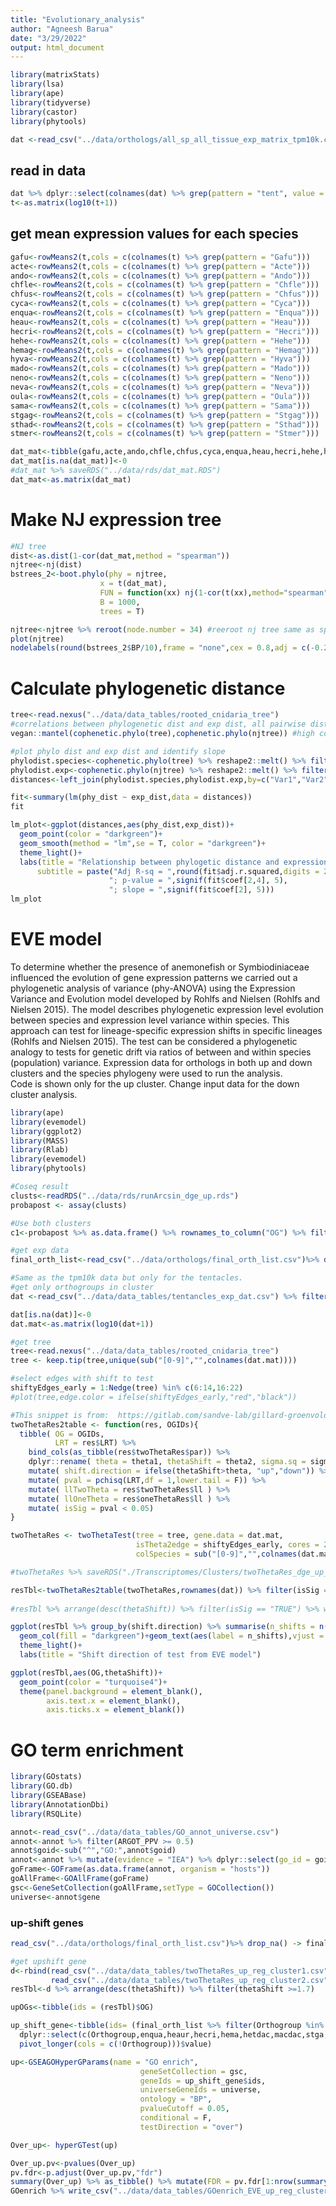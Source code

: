 ```yaml
---
title: "Evolutionary_analysis"
author: "Agneesh Barua"
date: "3/29/2022"
output: html_document
---
```


```r
library(matrixStats)
library(lsa)
library(ape)
library(tidyverse)
library(castor)
library(phytools)

```

```r
dat <-read_csv("../data/orthologs/all_sp_all_tissue_exp_matrix_tpm10k.csv")
```

## read in data
```r
dat %>% dplyr::select(colnames(dat) %>% grep(pattern = "tent", value = T)) %>% round()->t
t<-as.matrix(log10(t+1))
```

## get mean expression values for each species
```r
gafu<-rowMeans2(t,cols = c(colnames(t) %>% grep(pattern = "Gafu")))
acte<-rowMeans2(t,cols = c(colnames(t) %>% grep(pattern = "Acte")))
ando<-rowMeans2(t,cols = c(colnames(t) %>% grep(pattern = "Ando")))
chfle<-rowMeans2(t,cols = c(colnames(t) %>% grep(pattern = "Chfle")))
chfus<-rowMeans2(t,cols = c(colnames(t) %>% grep(pattern = "Chfus")))
cyca<-rowMeans2(t,cols = c(colnames(t) %>% grep(pattern = "Cyca")))
enqua<-rowMeans2(t,cols = c(colnames(t) %>% grep(pattern = "Enqua")))
heau<-rowMeans2(t,cols = c(colnames(t) %>% grep(pattern = "Heau")))
hecri<-rowMeans2(t,cols = c(colnames(t) %>% grep(pattern = "Hecri")))
hehe<-rowMeans2(t,cols = c(colnames(t) %>% grep(pattern = "Hehe")))
hemag<-rowMeans2(t,cols = c(colnames(t) %>% grep(pattern = "Hemag")))
hyva<-rowMeans2(t,cols = c(colnames(t) %>% grep(pattern = "Hyva")))
mado<-rowMeans2(t,cols = c(colnames(t) %>% grep(pattern = "Mado")))
neno<-rowMeans2(t,cols = c(colnames(t) %>% grep(pattern = "Neno")))
neva<-rowMeans2(t,cols = c(colnames(t) %>% grep(pattern = "Neva")))
oula<-rowMeans2(t,cols = c(colnames(t) %>% grep(pattern = "Oula")))
sama<-rowMeans2(t,cols = c(colnames(t) %>% grep(pattern = "Sama")))
stgag<-rowMeans2(t,cols = c(colnames(t) %>% grep(pattern = "Stgag")))
sthad<-rowMeans2(t,cols = c(colnames(t) %>% grep(pattern = "Sthad")))
stmer<-rowMeans2(t,cols = c(colnames(t) %>% grep(pattern = "Stmer")))

dat_mat<-tibble(gafu,acte,ando,chfle,chfus,cyca,enqua,heau,hecri,hehe,hemag,hyva,mado,neno,neva,oula,sama,stgag,sthad,stmer)
dat_mat[is.na(dat_mat)]<-0
#dat_mat %>% saveRDS("../data/rds/dat_mat.RDS")
dat_mat<-as.matrix(dat_mat)
```

# Make NJ expression tree
```r
#NJ tree
dist<-as.dist(1-cor(dat_mat,method = "spearman"))
njtree<-nj(dist)
bstrees_2<-boot.phylo(phy = njtree,
                    x = t(dat_mat),
                    FUN = function(xx) nj(1-cor(t(xx),method="spearman")),
                    B = 1000,
                    trees = T)

njtree<-njtree %>% reroot(node.number = 34) #reeroot nj tree same as species tree
plot(njtree)
nodelabels(round(bstrees_2$BP/10),frame = "none",cex = 0.8,adj = c(-0.2))

```

# Calculate phylogenetic distance
```r
tree<-read.nexus("../data/data_tables/rooted_cnidaria_tree")
#correlations between phylogenetic dist and exp dist, all pairwise distances. 
vegan::mantel(cophenetic.phylo(tree),cophenetic.phylo(njtree)) #high cor

#plot phylo dist and exp dist and identify slope
phylodist.species<-cophenetic.phylo(tree) %>% reshape2::melt() %>% filter(value != 0) #removes self corr (1)
phylodist.exp<-cophenetic.phylo(njtree) %>% reshape2::melt() %>% filter(value != 0)
distances<-left_join(phylodist.species,phylodist.exp,by=c("Var1","Var2")) %>% dplyr::rename(phy_dist = value.x,exp_dist = value.y) %>% distinct(phy_dist,.keep_all=T) #distinct removes two way cor (eg gafu ~ neva, neva ~ gafu, they are the same)

fit<-summary(lm(phy_dist ~ exp_dist,data = distances))
fit

lm_plot<-ggplot(distances,aes(phy_dist,exp_dist))+
  geom_point(color = "darkgreen")+
  geom_smooth(method = "lm",se = T, color = "darkgreen")+
  theme_light()+
  labs(title = "Relationship between phylogetic distance and expression distance",
      subtitle = paste("Adj R-sq = ",round(fit$adj.r.squared,digits = 2),
                      "; p-value = ",signif(fit$coef[2,4], 5),
                      "; slope = ",signif(fit$coef[2], 5))) 
lm_plot
```

# EVE model
To determine whether the presence of anemonefish or Symbiodiniaceae influenced the evolution of gene expression patterns we carried out a phylogenetic analysis of variance (phy-ANOVA) using the Expression Variance and Evolution model developed by Rohlfs and Nielsen (Rohlfs and Nielsen 2015). The model describes phylogenetic expression level evolution between species and expression level variance within species. This approach can test for lineage-specific expression shifts in specific lineages (Rohlfs and Nielsen 2015). The test can be considered a phylogenetic analogy to tests for genetic drift via ratios of between and within species (population) variance.  Expression data for orthologs in both up and down clusters and the species phylogeny were used to run the analysis.  
Code is shown only for the up cluster. Change input data for the down cluster analysis.
```r
library(ape)
library(evemodel)
library(ggplot2)
library(MASS)
library(Rlab)
library(evemodel)
library(phytools)

#Coseq result
clusts<-readRDS("../data/rds/runArcsin_dge_up.rds")
probapost <- assay(clusts)

#Use both clusters
c1<-probapost %>% as.data.frame() %>% rownames_to_column("OG") %>% filter(Cluster_1 >= 0.8)

#get exp data
final_orth_list<-read_csv("../data/orthologs/final_orth_list.csv")%>% drop_na() %>% filter(Orthogroup %in% c1$OG)

#Same as the tpm10k data but only for the tentacles.
#get only orthogroups in cluster
dat <-read_csv("../data/data_tables/tentancles_exp_dat.csv") %>% filter(Orthogroup %in% final_orth_list$Orthogroup) %>% column_to_rownames("Orthogroup")#

dat[is.na(dat)]<-0
dat.mat<-as.matrix(log10(dat+1)) 

#get tree
tree<-read.nexus("../data/data_tables/rooted_cnidaria_tree")
tree <- keep.tip(tree,unique(sub("[0-9]","",colnames(dat.mat))))

#select edges with shift to test
shiftyEdges_early = 1:Nedge(tree) %in% c(6:14,16:22)
#plot(tree,edge.color = ifelse(shiftyEdges_early,"red","black"))

#This snippet is from:  https://gitlab.com/sandve-lab/gillard-groenvold/-/blob/master/runEVE.R
twoThetaRes2table <- function(res, OGIDs){
  tibble( OG = OGIDs, 
          LRT = res$LRT) %>% 
    bind_cols(as_tibble(res$twoThetaRes$par)) %>% 
    dplyr::rename( theta = theta1, thetaShift = theta2, sigma.sq = sigma2) %>% 
    mutate( shift.direction = ifelse(thetaShift>theta, "up","down")) %>% 
    mutate( pval = pchisq(LRT,df = 1,lower.tail = F)) %>% 
    mutate( llTwoTheta = res$twoThetaRes$ll ) %>% 
    mutate( llOneTheta = res$oneThetaRes$ll ) %>% 
    mutate( isSig = pval < 0.05)
}

twoThetaRes <- twoThetaTest(tree = tree, gene.data = dat.mat, 
                            isTheta2edge = shiftyEdges_early, cores = 2,
                            colSpecies = sub("[0-9]","",colnames(dat.mat)))

#twoThetaRes %>% saveRDS("./Transcriptomes/Clusters/twoThetaRes_dge_up_clust1.rds")

resTbl<-twoThetaRes2table(twoThetaRes,rownames(dat)) %>% filter(isSig == "TRUE")
  
#resTbl %>% arrange(desc(thetaShift)) %>% filter(isSig == "TRUE") %>% write_csv("../data/data_tables/twoThetaRes_up_reg_cluster1.csv")

ggplot(resTbl %>% group_by(shift.direction) %>% summarise(n_shifts = n()),aes(shift.direction,n_shifts))+
  geom_col(fill = "darkgreen")+geom_text(aes(label = n_shifts),vjust = -0.2)+
  theme_light()+
  labs(title = "Shift direction of test from EVE model")

ggplot(resTbl,aes(OG,thetaShift))+
  geom_point(color = "turquoise4")+
  theme(panel.background = element_blank(),
        axis.text.x = element_blank(),
        axis.ticks.x = element_blank())

```

# GO term enrichment
```r
library(GOstats)
library(GO.db)
library(GSEABase)
library(AnnotationDbi)
library(RSQLite)

annot<-read_csv("../data/data_tables/GO_annot_universe.csv")
annot<-annot %>% filter(ARGOT_PPV >= 0.5)
annot$goid<-sub("^","GO:",annot$goid)
annot<-annot %>% mutate(evidence = "IEA") %>% dplyr::select(go_id = goid, evidence,gene = qpid) #keep this order
goFrame<-GOFrame(as.data.frame(annot, organism = "hosts"))
goAllFrame<-GOAllFrame(goFrame)
gsc<-GeneSetCollection(goAllFrame,setType = GOCollection())
universe<-annot$gene
```


### up-shift genes
```r
read_csv("../data/orthologs/final_orth_list.csv")%>% drop_na() -> final_orth_list

#get upshift gene
d<-rbind(read_csv("../data/data_tables/twoThetaRes_up_reg_cluster1.csv") %>% mutate(dir = "up") %>% mutate(cluster = "1"),
         read_csv("../data/data_tables/twoThetaRes_up_reg_cluster2.csv") %>% mutate(dir = "up") %>% mutate(cluster = "2"))
resTbl<-d %>% arrange(desc(thetaShift)) %>% filter(thetaShift >=1.7)

upOGs<-tibble(ids = (resTbl)$OG)

up_shift_gene<-tibble(ids= (final_orth_list %>% filter(Orthogroup %in% upOGs$ids) %>% 
  dplyr::select(c(Orthogroup,enqua,heaur,hecri,hema,hetdac,macdac,stga,stha,stmer)) %>% 
  pivot_longer(cols = c(!Orthogroup)))$value)

up<-GSEAGOHyperGParams(name = "GO enrich", 
                             geneSetCollection = gsc,
                             geneIds = up_shift_gene$ids,
                             universeGeneIds = universe,
                             ontology = "BP",
                             pvalueCutoff = 0.05,
                             conditional = F,
                             testDirection = "over")

Over_up<- hyperGTest(up)

Over_up.pv<-pvalues(Over_up)
pv.fdr<-p.adjust(Over_up.pv,"fdr")
summary(Over_up) %>% as_tibble() %>% mutate(FDR = pv.fdr[1:nrow(summary(Over_up) %>% as_tibble())]) %>% dplyr::select(GOBPID,FDR,Term,Size) %>% filter(FDR<=0.05) -> GOenrich
GOenrich %>% write_csv("../data/data_tables/GOenrich_EVE_up_reg_clusters_top10_genes")
```